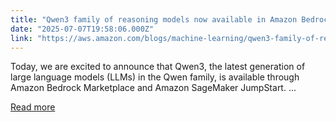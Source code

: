 ```yaml
---
title: "Qwen3 family of reasoning models now available in Amazon Bedrock Marketplace and Amazon SageMaker JumpStart"
date: "2025-07-07T19:58:06.000Z"
link: "https://aws.amazon.com/blogs/machine-learning/qwen3-family-of-reasoning-models-now-available-in-amazon-bedrock-marketplace-and-amazon-sagemaker-jumpstart/"
---
```


Today, we are excited to announce that Qwen3, the latest generation of large language models (LLMs) in the Qwen family, is available through Amazon Bedrock Marketplace and Amazon SageMaker JumpStart. ...

[Read more](https://aws.amazon.com/blogs/machine-learning/qwen3-family-of-reasoning-models-now-available-in-amazon-bedrock-marketplace-and-amazon-sagemaker-jumpstart/)
